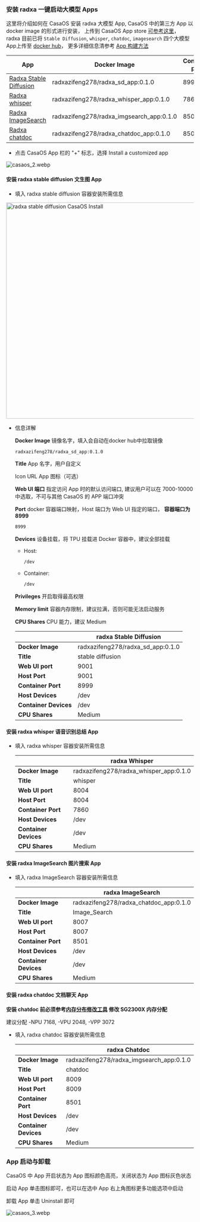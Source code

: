 ### 安装 radxa 一键启动大模型 Apps

这里将介绍如何在 CasaOS 安装 radxa 大模型 App, CasaOS 中的第三方 App 以 docker image 的形式进行安装，
上传到 CasaOS App store [可参考这里](https://github.com/IceWhaleTech/CasaOS-AppStore/tree/main)，
radxa 目前已将 `Stable Diffusion`, `whisper`, `chatdoc`, `imagesearch` 四个大模型App上传至 [docker hub](https://hub.docker.com/u/radxazifeng278)，
更多详细信息清参考 [App 构建方法](casaos_app_build)

| App                                                               | Docker Image                             | Container port |
| ----------------------------------------------------------------- | ---------------------------------------- | -------------- |
| [Radxa Stable Diffusion](#安装-radxa-stable-diffusion-文生图-app) | radxazifeng278/radxa_sd_app:0.1.0        | 8999           |
| [Radxa whisper](#安装-radxa-whisper-语音识别总结-app)             | radxazifeng278/radxa_whisper_app:0.1.0   | 7860           |
| [Radxa ImageSearch](#安装-radxa-imagesearch-图片搜索-app)         | radxazifeng278/radxa_imgsearch_app:0.1.0 | 8501           |
| [Radxa chatdoc](#安装-radxa-chatdoc-文档聊天-app)                 | radxazifeng278/radxa_chatdoc_app:0.1.0   | 8501           |


- 点击 CasaOS App 栏的 "+" 标志，选择 Install a customized app

![casaos_2.webp](/img/general-tutorial/tpu_ai/casaos_2.webp)

#### 安装 radxa stable diffusion 文生图 App
- 填入 radxa stable diffusion 容器安装所需信息

 <img src="/img/general-tutorial/tpu_ai/casaos_sd_0.1.0.webp" alt="radxa stable diffusion CasaOS Install" width="580px" />



- 信息详解

  **Docker Image** 镜像名字，填入会自动在docker hub中拉取镜像

  ```bash
  radxazifeng278/radxa_sd_app:0.1.0
  ```

  **Title** App 名字，用户自定义

  Icon URL App 图标（可选）

  **Web UI 端口** 指定访问 App 时的默认访问端口, 建议用户可以在 7000-10000中选取，不可与其他 CasaOS 的 APP 端口冲突

  **Port** docker 容器端口映射，Host 端口为 Web UI 指定的端口， **容器端口为 8999**

  ```bash
  8999
  ```

  **Devices** 设备挂载，将 TPU 挂载进 Docker 容器中，建议全部挂载
  - Host:
      ```bash
      /dev
      ```
  - Container:
      ```bash
      /dev
      ```

  **Privileges** 开启取得最高权限

  **Memory limit** 容器内存限制，建议拉满，否则可能无法启动服务

  **CPU Shares** CPU 能力，建议 Medium

    |                       | radxa Stable Diffusion            |
    | --------------------- | --------------------------------- |
    | **Docker Image**      | radxazifeng278/radxa_sd_app:0.1.0 |
    | **Title**             | stable diffusion                  |
    | **Web UI port**       | 9001                              |
    | **Host Port**         | 9001                              |
    | **Container Port**    | 8999                              |
    | **Host Devices**      | /dev                              |
    | **Container Devices** | /dev                              |
    | **CPU Shares**        | Medium                            |

#### 安装 radxa whisper 语音识别总结 App

- 填入 radxa whisper 容器安装所需信息

    |                       | radxa Whisper                          |
    | --------------------- | -------------------------------------- |
    | **Docker Image**      | radxazifeng278/radxa_whisper_app:0.1.0 |
    | **Title**             | whisper                                |
    | **Web UI port**       | 8004                                   |
    | **Host Port**         | 8004                                   |
    | **Container Port**    | 7860                                   |
    | **Host Devices**      | /dev                                   |
    | **Container Devices** | /dev                                   |
    | **CPU Shares**        | Medium                                 |


#### 安装 radxa ImageSearch 图片搜索 App

- 填入 radxa ImageSearch 容器安装所需信息

    |                       | radxa ImageSearch                      |
    | --------------------- | -------------------------------------- |
    | **Docker Image**      | radxazifeng278/radxa_chatdoc_app:0.1.0 |
    | **Title**             | Image_Search                           |
    | **Web UI port**       | 8007                                   |
    | **Host Port**         | 8007                                   |
    | **Container Port**    | 8501                                   |
    | **Host Devices**      | /dev                                   |
    | **Container Devices** | /dev                                   |
    | **CPU Shares**        | Medium                                 |


#### 安装 radxa chatdoc 文档聊天 App

**安装 chatdoc 前必须参考[内存分布修改工具](../local-ai-deploy/memory_allocate) 修改 SG2300X 内存分配**

建议分配 -NPU 7168, -VPU 2048, -VPP 3072

- 填入 radxa chatdoc 容器安装所需信息

    |                       | radxa Chatdoc                            |
    | --------------------- | ---------------------------------------- |
    | **Docker Image**      | radxazifeng278/radxa_imgsearch_app:0.1.0 |
    | **Title**             | chatdoc                                  |
    | **Web UI port**       | 8009                                     |
    | **Host Port**         | 8009                                     |
    | **Container Port**    | 8501                                     |
    | **Host Devices**      | /dev                                     |
    | **Container Devices** | /dev                                     |
    | **CPU Shares**        | Medium                                   |


### App 启动与卸载

CasaOS 中 App 开启状态为 App 图标颜色高亮，关闭状态为 App 图标灰色状态

启动 App 单击图标即可，也可以在选中 App 右上角图标更多功能选项中启动

卸载 App 单击 Uninstall 即可

![casaos_3.webp](/img/general-tutorial/tpu_ai/casaos_3.webp)
